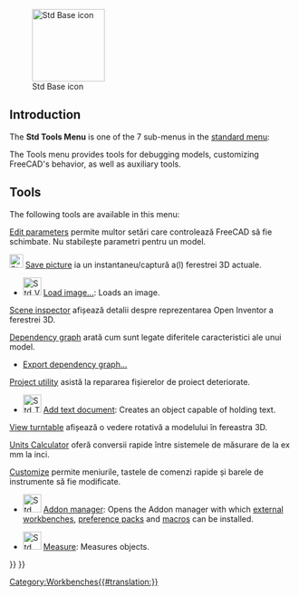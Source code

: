 <languages/>

{{Docnav
|[[Std_View_Menu|Std View Menu]]
|[[Std_Macro_Menu|Std MacroMenu]]
|[[Std_Base|Std Base]]
|IconL=
|IconR=
|IconC=Freecad.svg
}}

[[Image:Freecad.svg|thumb|128px|Std Base icon]]

{{TOCright}}

==Introduction==

The '''Std Tools Menu''' is one of the 7 sub-menus in the [[Standard_Menu|standard menu]]:

<div class="mw-translate-fuzzy">
{{StdMenu|Tools}}
</div>

<!--Please keep info below synchronized with Standard_Menu-->
The Tools menu provides tools for debugging models, customizing FreeCAD's behavior, as well as auxiliary tools.

==Tools==

The following tools are available in this menu:

<div class="mw-translate-fuzzy">
[[Std DlgParameter|Edit parameters]] permite multor setări care controlează FreeCAD să fie schimbate. Nu stabilește parametri pentru un model.
</div>

<div class="mw-translate-fuzzy">
[[File:Std_ViewScreenShot.png|24px]] [[Std ViewScreenShot|Save picture]] ia un instantaneu/captură a(l) ferestrei 3D actuale.
</div>

* [[Image:Std_ViewLoadImage.svg|32px]] [[Std_ViewLoadImage|Load image...]]: Loads an image. {{Version|0.21}}

<div class="mw-translate-fuzzy">
[[Std SceneInspector|Scene inspector]] afișează detalii despre reprezentarea Open Inventor a ferestrei 3D.
</div>

<div class="mw-translate-fuzzy">
[[Std_DependencyGraph|Dependency graph]] arată cum sunt legate diferitele caracteristici ale unui model.
</div>

* [[Std_ExportDependencyGraph|Export dependency graph...]] {{Version|0.21}}

<div class="mw-translate-fuzzy">
[[Std_ProjectUtil|Project utility]] asistă la repararea fișierelor de proiect deteriorate.
</div>

* [[Image:Std_TextDocument.svg|32px]] [[Std_TextDocument|Add text document]]: Creates an object capable of holding text.

<div class="mw-translate-fuzzy">
[[Spinning|View turntable]] afișează o vedere rotativă a modelului în fereastra 3D.
</div>

<div class="mw-translate-fuzzy">
[[Std UnitsCalculator|Units Calculator]] oferă conversii rapide între sistemele de măsurare de la ex mm la inci.
</div>

<div class="mw-translate-fuzzy">
[[Interface Customization|Customize]] permite meniurile, tastele de comenzi rapide și barele de instrumente să fie modificate.
</div>

* [[Image:Std_AddonMgr.svg|32px]] [[Std_AddonMgr|Addon manager]]: Opens the Addon manager with which [[External_workbenches|external workbenches]], [[Preference_Packs|preference packs]] and [[macros|macros]] can be installed.

* [[Image:Std_Measure.svg|32px]] [[Std_Measure|Measure]]: Measures objects. {{Version|1.0}}


{{Docnav
|[[Std_View_Menu|Std View Menu]]
|[[Std_Macro_Menu|Std MacroMenu]]
|[[Std_Base|Std Base]]
|IconL=
|IconR=
|IconC=Freecad.svg
}}

{{Std_Base_navi{{#translation:}}}}
{{Userdocnavi{{#translation:}}}}
[[Category:Workbenches{{#translation:}}]]